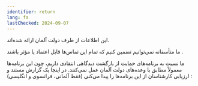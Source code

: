 ```yaml
---
identifier: return
lang: fa
lastChecked: 2024-09-07
---
```

این اطلاعات از طرف دولت آلمان ارائه شده‌اند.

<ExternalShortLink identifier="return" />

ما متأسفانه نمی‌توانیم تضمین کنیم که تمام این تماس‌ها قابل اعتماد یا مؤثر باشند
.

ما نسبت به برنامه‌های حمایت از بازگشت دیدگاهی انتقادی داریم، چون این برنامه‌ها معمولاً مطابق با وعده‌های دولت آلمان عمل نمی‌کنند. در اینجا یک گزارش مستند و ارزیابی کارشناسان از این برنامه‌ها را پیدا می‌کنی
(فقط آلمانی، فرانسوی و انگلیسی)
:
<ExternalShortLink identifier="return-watch" />
